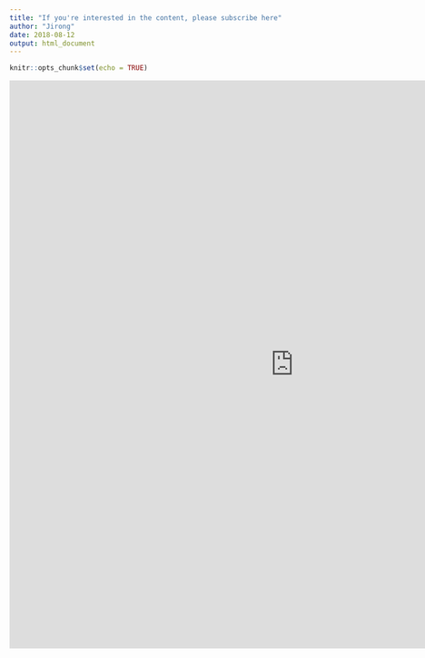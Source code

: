 ```yaml
---
title: "If you're interested in the content, please subscribe here"
author: "Jirong"
date: 2018-08-12
output: html_document
---
```


```r
knitr::opts_chunk$set(echo = TRUE)
```

<iframe src="https://docs.google.com/forms/d/e/1FAIpQLSddfEPQE7LHMi7MdfzPx6tJL_KPDKsEpLOloPHY9R04-n48sQ/viewform?usp=sf_link" width="1000" height="1000" frameborder="0" marginheight="0" marginwidth="0">Loading...</iframe>
